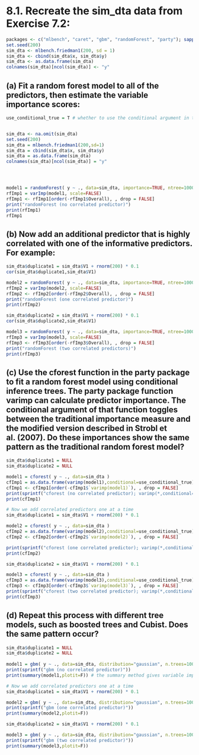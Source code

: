 #   8.1. Recreate the sim_dta data from Exercise 7.2:

```r
packages <- c("mlbench", "caret", "gbm", "randomForest", "party"); sapply(packages, require, character.only = TRUE)
set.seed(200)
sim_dta <- mlbench.friedman1(200, sd = 1)
sim_dta <- cbind(sim_dta$x, sim_dta$y)
sim_dta <- as.data.frame(sim_dta)
colnames(sim_dta)[ncol(sim_dta)] <- "y"
```


##    (a) Fit a random forest model to all of the predictors, then estimate the variable importance scores:

```r
use_conditional_true = T # whether to use the conditional argument in the cforest function call 


sim_dta <- na.omit(sim_dta)
set.seed(200)
sim_dta = mlbench.friedman1(200,sd=1)
sim_dta = cbind(sim_dta$x, sim_dta$y)
sim_dta = as.data.frame(sim_dta)
colnames(sim_dta)[ncol(sim_dta)] = "y" 




model1 = randomForest( y ~ ., data=sim_dta, importance=TRUE, ntree=1000 )
rfImp1 = varImp(model1, scale=FALSE)
rfImp1 <- rfImp1[order(-rfImp1$Overall), , drop = FALSE]
print("randomForest (no correlated predictor)")
print(rfImp1)
rfImp1
```


##    (b) Now add an additional predictor that is highly correlated with one of the informative predictors. For example:

```r

sim_dta$duplicate1 = sim_dta$V1 + rnorm(200) * 0.1
cor(sim_dta$duplicate1,sim_dta$V1)

model2 = randomForest( y ~ ., data=sim_dta, importance=TRUE, ntree=1000 )
rfImp2 = varImp(model2, scale=FALSE)
rfImp2 <- rfImp2[order(-rfImp2$Overall), , drop = FALSE]
print("randomForest (one correlated predictor)")
print(rfImp2)

sim_dta$duplicate2 = sim_dta$V1 + rnorm(200) * 0.1
cor(sim_dta$duplicate2,sim_dta$V1)

model3 = randomForest( y ~ ., data=sim_dta, importance=TRUE, ntree=1000 )
rfImp3 = varImp(model3, scale=FALSE)
rfImp3 <- rfImp3[order(-rfImp3$Overall), , drop = FALSE]
print("randomForest (two correlated predictors)")
print(rfImp3)
```


##    (c) Use the cforest function in the party package to fit a random forest model using conditional inference trees. The party package function varimp can calculate predictor importance. The conditional argument of that function toggles between the traditional importance measure and the modified version described in Strobl et al. (2007). Do these importances show the same pattern as the traditional random forest model?

```r



sim_dta$duplicate1 = NULL
sim_dta$duplicate2 = NULL

model1 = cforest( y ~ ., data=sim_dta )
cfImp1 = as.data.frame(varimp(model1),conditional=use_conditional_true)
cfImp1 <- cfImp1[order(-cfImp1$`varimp(model1)`), , drop = FALSE]
print(sprintf("cforest (no correlated predictor); varimp(*,conditional=%s)",use_conditional_true))
print(cfImp1)

# Now we add correlated predictors one at a time 
sim_dta$duplicate1 = sim_dta$V1 + rnorm(200) * 0.1

model2 = cforest( y ~ ., data=sim_dta )
cfImp2 = as.data.frame(varimp(model2),conditional=use_conditional_true)
cfImp2 <- cfImp2[order(-cfImp2$`varimp(model2)`), , drop = FALSE]

print(sprintf("cforest (one correlated predictor); varimp(*,conditional=%s)",use_conditional_true))
print(cfImp2)

sim_dta$duplicate2 = sim_dta$V1 + rnorm(200) * 0.1

model3 = cforest( y ~ ., data=sim_dta )
cfImp3 = as.data.frame(varimp(model3),conditional=use_conditional_true)
cfImp3 <- cfImp3[order(-cfImp3$`varimp(model3)`), , drop = FALSE]
print(sprintf("cforest (two correlated predictor); varimp(*,conditional=%s)",use_conditional_true))
print(cfImp3)

```


##    (d) Repeat this process with different tree models, such as boosted trees and Cubist. Does the same pattern occur?

```r
sim_dta$duplicate1 = NULL
sim_dta$duplicate2 = NULL
      
model1 = gbm( y ~ ., data=sim_dta, distribution="gaussian", n.trees=1000 ) 
print(sprintf("gbm (no correlated predictor)"))
print(summary(model1,plotit=F)) # the summary method gives variable importance ... 

# Now we add correlated predictors one at a time 
sim_dta$duplicate1 = sim_dta$V1 + rnorm(200) * 0.1

model2 = gbm( y ~ ., data=sim_dta, distribution="gaussian", n.trees=1000 ) 
print(sprintf("gbm (one correlated predictor)"))
print(summary(model2,plotit=F))

sim_dta$duplicate2 = sim_dta$V1 + rnorm(200) * 0.1

model3 = gbm( y ~ ., data=sim_dta, distribution="gaussian", n.trees=1000 ) 
print(sprintf("gbm (two correlated predictor)"))
print(summary(model3,plotit=F))
```

